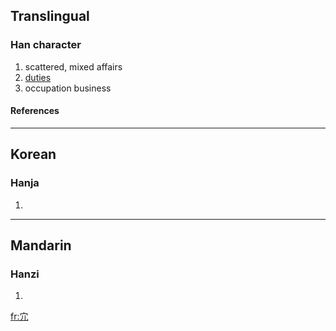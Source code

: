 {{see|冗}}

==Translingual==
===Han character===
{{Han char|rn=40|rad=宀|as=02|sn=5|four=|canj=十竹弓 (JHN), 十竹山 (JHU)}}
# scattered, mixed affairs
# [[duties]]
# occupation business
====References====
{{Han ref|kx=0281.130|dkj=07056|dj=0551.130|hdz=20911.020|uh=5B82|ud=23426}}
----
==Korean==
===Hanja===
{{ko-hanja|hangeul=용|rv=yong|mr=yong}}
# {{defn|Korean}}
----
==Mandarin==
===Hanzi===
{{cmn-hanzi|pin=[[rǒng]] ([[rong3]]), [[t]] (tai), [[tuō]] ([[tuo1]])|wg=jung<sup>3</sup>, t'a<sup>i</sup>, t'o<sup>1</sup>}}
# {{defn|Mandarin}}

[[fr:宂]]